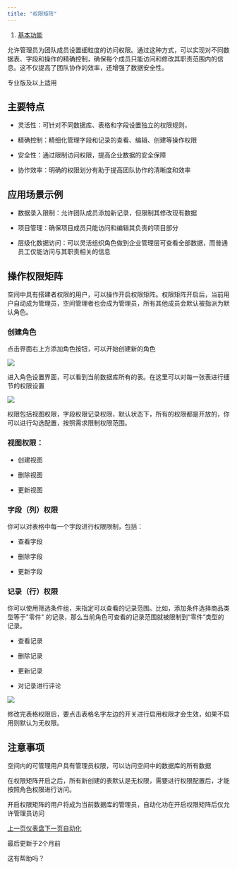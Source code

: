 ```yaml
---
title: "权限矩阵"
---
```


1. [基本功能](/ji-ben-gong-neng)

允许管理员为团队成员设置细粒度的访问权限。通过这种方式，可以实现对不同数据表、字段和操作的精确控制，确保每个成员只能访问和修改其职责范围内的信息。这不仅提高了团队协作的效率，还增强了数据安全性。

专业版及以上适用

## 主要特点

* 灵活性：可针对不同数据库、表格和字段设置独立的权限规则，

* 精确控制：精细化管理字段和记录的查看、编辑、创建等操作权限

* 安全性：通过限制访问权限，提高企业数据的安全保障

* 协作效率：明确的权限划分有助于提高团队协作的清晰度和效率

## 应用场景示例

* 数据录入限制：允许团队成员添加新记录，但限制其修改现有数据

* 项目管理：确保项目成员只能访问和编辑其负责的项目部分

* 层级化数据访问：可以灵活组织角色做到企业管理层可查看全部数据，而普通员工仅能访问与其职责相关的信息

## 操作权限矩阵

空间中具有搭建者权限的用户，可以操作开启权限矩阵。权限矩阵开启后，当前用户自动成为管理员，空间管理者也会成为管理员，所有其他成员会默认被指派为默认角色。

### 创建角色

点击界面右上方添加角色按钮，可以开始创建新的角色

![](/images/ji-ben-gong-neng/files%2Fv0%2Fb%2Fgitbook-x-prod.appspot.com%2Fo%2Fspaces%252F3UAxYOALe4vISZRKICva%252Fuploads%252F0Gv02DtVbi3SLUDOpFd0%252Fimage.png)

进入角色设置界面，可以看到当前数据库所有的表。在这里可以对每一张表进行细节的权限设置

![](/images/ji-ben-gong-neng/files%2Fv0%2Fb%2Fgitbook-x-prod.appspot.com%2Fo%2Fspaces%252F3UAxYOALe4vISZRKICva%252Fuploads%252FcvrNkJCbyTx4HObt8yBw%252Fimage.png)

权限包括视图权限，字段权限记录权限，默认状态下，所有的权限都是开放的，你可以进行勾选配置，按照需求限制权限范围。

### 视图权限：

* 创建视图

* 删除视图

* 更新视图

### 字段（列）权限

你可以对表格中每一个字段进行权限限制，包括：

* 查看字段

* 删除字段

* 更新字段

### 记录（行）权限

你可以使用筛选条件组，来指定可以查看的记录范围。比如，添加条件选择商品类型等于"零件" 的记录，那么当前角色可查看的记录范围就被限制到“零件”类型的记录。

* 查看记录

* 删除记录

* 更新记录

* 对记录进行评论

![](/images/ji-ben-gong-neng/files%2Fv0%2Fb%2Fgitbook-x-prod.appspot.com%2Fo%2Fspaces%252F3UAxYOALe4vISZRKICva%252Fuploads%252FFNA3X7BrNUxVF5KMM6RT%252Fimage.png)

修改完表格权限后，要点击表格名字左边的开关进行启用权限才会生效，如果不启用则默认为无权限。

## 注意事项

空间内的可管理用户具有管理员权限，可以访问空间中的数据库的所有数据

在权限矩阵开启之后，所有新创建的表默认是无权限，需要进行权限配置后，才能按照角色权限进行访问。

开启权限矩阵的用户将成为当前数据库的管理员，自动化功在开启权限矩阵后仅允许管理员访问

[上一页仪表盘](/ji-ben-gong-neng/yi-biao-pan)[下一页自动化](/ji-ben-gong-neng/zi-dong-hua)

最后更新于2个月前

这有帮助吗？
